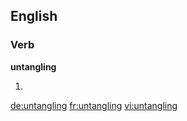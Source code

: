 ==English==

===Verb===
'''untangling'''

# {{present participle of|untangle}}

[[de:untangling]]
[[fr:untangling]]
[[vi:untangling]]